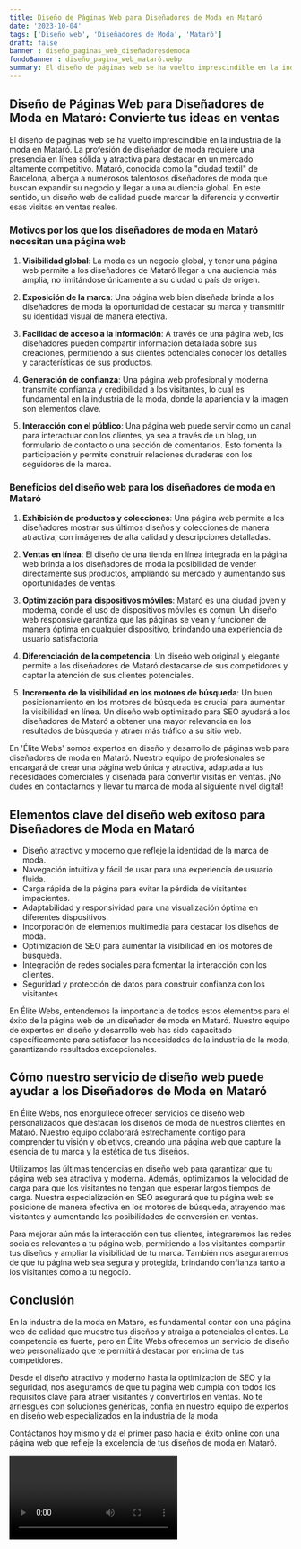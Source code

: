 ```yaml
---
title: Diseño de Páginas Web para Diseñadores de Moda en Mataró
date: '2023-10-04'
tags: ['Diseño web', 'Diseñadores de Moda', 'Mataró']
draft: false
banner : diseño_paginas_web_diseñadoresdemoda
fondoBanner : diseño_pagina_web_mataró.webp
summary: El diseño de páginas web se ha vuelto imprescindible en la industria de la moda en Mataró. La profesión de diseñador de moda requiere una presencia en línea sólida y atractiva para destacar en un mercado altamente competitivo. Mataró, conocida como la ciudad textil de Barcelona, alberga a numerosos talentosos diseñadores de moda que buscan expandir su negocio y llegar a una audiencia global. En este sentido, un diseño web de calidad puede marcar la diferencia y convertir esas visitas en ventas reales.
---
```


## Diseño de Páginas Web para Diseñadores de Moda en Mataró: Convierte tus ideas en ventas

El diseño de páginas web se ha vuelto imprescindible en la industria de la moda en Mataró. La profesión de diseñador de moda requiere una presencia en línea sólida y atractiva para destacar en un mercado altamente competitivo. Mataró, conocida como la "ciudad textil" de Barcelona, alberga a numerosos talentosos diseñadores de moda que buscan expandir su negocio y llegar a una audiencia global. En este sentido, un diseño web de calidad puede marcar la diferencia y convertir esas visitas en ventas reales.

### Motivos por los que los diseñadores de moda en Mataró necesitan una página web

1. **Visibilidad global**: La moda es un negocio global, y tener una página web permite a los diseñadores de Mataró llegar a una audiencia más amplia, no limitándose únicamente a su ciudad o país de origen.

2. **Exposición de la marca**: Una página web bien diseñada brinda a los diseñadores de moda la oportunidad de destacar su marca y transmitir su identidad visual de manera efectiva.

3. **Facilidad de acceso a la información**: A través de una página web, los diseñadores pueden compartir información detallada sobre sus creaciones, permitiendo a sus clientes potenciales conocer los detalles y características de sus productos.

4. **Generación de confianza**: Una página web profesional y moderna transmite confianza y credibilidad a los visitantes, lo cual es fundamental en la industria de la moda, donde la apariencia y la imagen son elementos clave.

5. **Interacción con el público**: Una página web puede servir como un canal para interactuar con los clientes, ya sea a través de un blog, un formulario de contacto o una sección de comentarios. Esto fomenta la participación y permite construir relaciones duraderas con los seguidores de la marca.

### Beneficios del diseño web para los diseñadores de moda en Mataró

1. **Exhibición de productos y colecciones**: Una página web permite a los diseñadores mostrar sus últimos diseños y colecciones de manera atractiva, con imágenes de alta calidad y descripciones detalladas.

2. **Ventas en línea**: El diseño de una tienda en línea integrada en la página web brinda a los diseñadores de moda la posibilidad de vender directamente sus productos, ampliando su mercado y aumentando sus oportunidades de ventas.

3. **Optimización para dispositivos móviles**: Mataró es una ciudad joven y moderna, donde el uso de dispositivos móviles es común. Un diseño web responsive garantiza que las páginas se vean y funcionen de manera óptima en cualquier dispositivo, brindando una experiencia de usuario satisfactoria.

4. **Diferenciación de la competencia**: Un diseño web original y elegante permite a los diseñadores de Mataró destacarse de sus competidores y captar la atención de sus clientes potenciales.

5. **Incremento de la visibilidad en los motores de búsqueda**: Un buen posicionamiento en los motores de búsqueda es crucial para aumentar la visibilidad en línea. Un diseño web optimizado para SEO ayudará a los diseñadores de Mataró a obtener una mayor relevancia en los resultados de búsqueda y atraer más tráfico a su sitio web.

En 'Élite Webs' somos expertos en diseño y desarrollo de páginas web para diseñadores de moda en Mataró. Nuestro equipo de profesionales se encargará de crear una página web única y atractiva, adaptada a tus necesidades comerciales y diseñada para convertir visitas en ventas. ¡No dudes en contactarnos y llevar tu marca de moda al siguiente nivel digital!

<GifSeo />

<Cta />

## Elementos clave del diseño web exitoso para Diseñadores de Moda en Mataró

- Diseño atractivo y moderno que refleje la identidad de la marca de moda.
- Navegación intuitiva y fácil de usar para una experiencia de usuario fluida.
- Carga rápida de la página para evitar la pérdida de visitantes impacientes.
- Adaptabilidad y responsividad para una visualización óptima en diferentes dispositivos.
- Incorporación de elementos multimedia para destacar los diseños de moda.
- Optimización de SEO para aumentar la visibilidad en los motores de búsqueda.
- Integración de redes sociales para fomentar la interacción con los clientes.
- Seguridad y protección de datos para construir confianza con los visitantes.

En Élite Webs, entendemos la importancia de todos estos elementos para el éxito de la página web de un diseñador de moda en Mataró. Nuestro equipo de expertos en diseño y desarrollo web has sido capacitado específicamente para satisfacer las necesidades de la industria de la moda, garantizando resultados excepcionales.

## Cómo nuestro servicio de diseño web puede ayudar a los Diseñadores de Moda en Mataró

En Élite Webs, nos enorgullece ofrecer servicios de diseño web personalizados que destacan los diseños de moda de nuestros clientes en Mataró. Nuestro equipo colaborará estrechamente contigo para comprender tu visión y objetivos, creando una página web que capture la esencia de tu marca y la estética de tus diseños.

Utilizamos las últimas tendencias en diseño web para garantizar que tu página web sea atractiva y moderna. Además, optimizamos la velocidad de carga para que los visitantes no tengan que esperar largos tiempos de carga. Nuestra especialización en SEO asegurará que tu página web se posicione de manera efectiva en los motores de búsqueda, atrayendo más visitantes y aumentando las posibilidades de conversión en ventas.

Para mejorar aún más la interacción con tus clientes, integraremos las redes sociales relevantes a tu página web, permitiendo a los visitantes compartir tus diseños y ampliar la visibilidad de tu marca. También nos aseguraremos de que tu página web sea segura y protegida, brindando confianza tanto a los visitantes como a tu negocio.

## Conclusión

En la industria de la moda en Mataró, es fundamental contar con una página web de calidad que muestre tus diseños y atraiga a potenciales clientes. La competencia es fuerte, pero en Élite Webs ofrecemos un servicio de diseño web personalizado que te permitirá destacar por encima de tus competidores.

Desde el diseño atractivo y moderno hasta la optimización de SEO y la seguridad, nos aseguramos de que tu página web cumpla con todos los requisitos clave para atraer visitantes y convertirlos en ventas. No te arriesgues con soluciones genéricas, confía en nuestro equipo de expertos en diseño web especializados en la industria de la moda.

Contáctanos hoy mismo y da el primer paso hacia el éxito online con una página web que refleje la excelencia de tus diseños de moda en Mataró.

<Video />

<CtaBot job='Diseñadores de Moda' city='Mataró'/>

<Gmaps query='Mataró+españa+maps' />